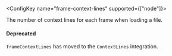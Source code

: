 <ConfigKey name="frame-context-lines" supported={["node"]}>

  The number of context lines for each frame when loading a file.

  #### Deprecated

  `frameContextLines` has moved to the <PlatformLink to="/configuration/integrations/default-integrations/#contextlines">`ContextLines` integration</PlatformLink>.

</ConfigKey>
